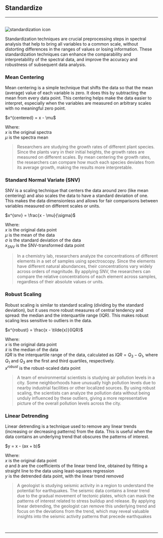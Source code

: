 


## Standardize

<hr />
<br />
<Image
  src={`${imagePath}standardization_icon.svg`}
  alt='standardization icon'
  width={65}
  height={65}
/>

Standardization techniques are crucial preprocessing steps in spectral analysis that help to bring all variables to a common scale, without distorting differences in the ranges of values or losing information. These standardization techniques can enhance the comparability and interpretability of the spectral data, and improve the accuracy and robustness of subsequent data analysis.

### Mean Centering

Mean centering is a simple technique that shifts the data so that the mean (average) value of each variable is zero. It does this by subtracting the mean from every data point. This centering helps make the data easier to interpret, especially when the variables are measured on arbitrary scales with no meaningful zero point.

<p className='formula'>$x^{centered} = x - \mu$</p>

Where:<br />
$x$ is the original spectra<br />
$\mu$ is the spectra mean<br />

> Researchers are studying the growth rates of different plant species. Since the plants vary in their initial heights, the growth rates are measured on different scales. By mean centering the growth rates, the researchers can compare how much each species deviates from its average growth, making the results more interpretable.

### Standard Normal Variate (SNV)

SNV is a scaling technique that centers the data around zero (like mean centering) and also scales the data to have a standard deviation of one. This makes the data dimensionless and allows for fair comparisons between variables measured on different scales or units.

<p className='formula'>$x^{snv} = \frac{x - \mu}{\sigma}$</p>

Where:<br />
$x$ is the original data point<br />
$\mu$ is the mean of the data<br />
$\sigma$ is the standard deviation of the data<br />
$x_{SNV}$ is the SNV-transformed data point<br />

> In a chemistry lab, researchers analyze the concentrations of different elements in a set of samples using spectroscopy. Since the elements have different natural abundances, their concentrations vary widely across orders of magnitude. By applying SNV, the researchers can compare the relative concentrations of each element across samples, regardless of their absolute values or units.

### Robust Scaling

Robust scaling is similar to standard scaling (dividing by the standard deviation), but it uses more robust measures of central tendency and spread: the median and the interquartile range (IQR). This makes robust scaling less sensitive to outliers in the data.

<p className='formula'>$x^{robust} = \frac{x - \tilde{x}}{IQR}$</p>

Where:<br />
$x$ is the original data point<br />
$\tilde{x}$ is the median of the data<br />
$IQR$ is the interquartile range of the data, calculated as $IQR = Q_3 - Q_1$, where $Q_1$ and $Q_3$ are the first and third quartiles, respectively.<br />
$x^{robust}$ is the robust-scaled data point<br />

> A team of environmental scientists is studying air pollution levels in a city. Some neighborhoods have unusually high pollution levels due to nearby industrial facilities or other localized sources. By using robust scaling, the scientists can analyze the pollution data without being unduly influenced by these outliers, giving a more representative picture of the overall pollution levels across the city.

### Linear Detrending

Linear detrending is a technique used to remove any linear trends (increasing or decreasing patterns) from the data. This is useful when the data contains an underlying trend that obscures the patterns of interest.

<p className='formula'>$y = x - (ax + b)$</p>

Where:<br />
$x$ is the original data point<br />
$a$ and $b$ are the coefficients of the linear trend line, obtained by fitting a straight line to the data using least-squares regression<br />
$y$ is the detrended data point, with the linear trend removed<br />

> A geologist is studying seismic activity in a region to understand the potential for earthquakes. The seismic data contains a linear trend due to the gradual movement of tectonic plates, which can mask the patterns of interest related to stress buildup and release. By applying linear detrending, the geologist can remove this underlying trend and focus on the deviations from the trend, which may reveal valuable insights into the seismic activity patterns that precede earthquakes

<br />
<hr />
<br />
<PreprocessingFooterLinks imagePath={imagePath} />
